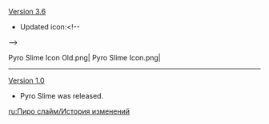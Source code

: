 {{Change History/Header}}
[[Version 3.6]]
* Updated icon:<!--
--><gallery>
Pyro Slime Icon Old.png|{{Color|Old}}
Pyro Slime Icon.png|{{Color|New}}
</gallery>
----
[[Version 1.0]]
* Pyro Slime was released.
<noinclude>


[[ru:Пиро слайм/История изменений]]
</noinclude>